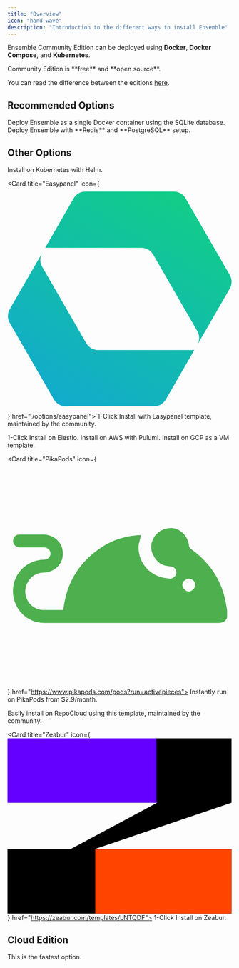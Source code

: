 ```yaml
---
title: "Overview"
icon: "hand-wave"
description: "Introduction to the different ways to install Ensemble"
---
```


Ensemble Community Edition can be deployed using **Docker**, **Docker Compose**, and **Kubernetes**.

<Tip>
Community Edition is **free** and **open source**.

You can read the difference between the editions [here](../about/editions).
</Tip>

## Recommended Options

<CardGroup cols={2}>
  <Card title="Docker (Fastest)" icon="docker" color="#248fe0" href="./options/docker">
Deploy Ensemble as a single Docker container using the SQLite database.
  </Card>

  <Card title="Docker Compose" icon="layer-group" color="#00FFFF" href="./options/docker-compose">
    Deploy Ensemble with **Redis** and **PostgreSQL** setup.
  </Card>

</CardGroup>

## Other Options

<CardGroup cols={2}>

  <Card title="Helm" icon="ship" color="#ff9900" href="./options/helm">
    Install on Kubernetes with Helm.
  </Card>

  <Card title="Easypanel" icon={
        <svg xmlns="http://www.w3.org/2000/svg" viewBox="0 0 245 245">
          <g clip-path="url(#a)">
            <path fill-rule="evenodd" clip-rule="evenodd" d="M242.291 110.378a15.002 15.002 0 0 0 0-15l-48.077-83.272a15.002 15.002 0 0 0-12.991-7.5H85.07a15 15 0 0 0-12.99 7.5L41.071 65.812a.015.015 0 0 0-.013.008L2.462 132.673a15 15 0 0 0 0 15l48.077 83.272a15 15 0 0 0 12.99 7.5h96.154a15.002 15.002 0 0 0 12.991-7.5l31.007-53.706c.005 0 .01-.003.013-.007l38.598-66.854Zm-38.611 66.861 3.265-5.655a15.002 15.002 0 0 0 0-15l-48.077-83.272a14.999 14.999 0 0 0-12.99-7.5H41.072l-3.265 5.656a15 15 0 0 0 0 15l48.077 83.271a15 15 0 0 0 12.99 7.5H203.68Z" fill="url(#b)" />
          </g>
          <defs>
            <linearGradient id="b" x1="188.72" y1="6.614" x2="56.032" y2="236.437" gradientUnits="userSpaceOnUse">
              <stop stop-color="#12CD87" />
              <stop offset="1" stop-color="#12ABCD" />
            </linearGradient>
            <clipPath id="a">
              <path fill="#fff" d="M0 0h245v245H0z" />
            </clipPath>
          </defs>
        </svg>
        } href="./options/easypanel">
   1-Click Install with Easypanel template, maintained by the community.
  </Card>

  <Card title="Elestio" icon="cloud" color="#ff9900" href="./options/elestio">
    1-Click Install on Elestio.
  </Card>

  <Card title="AWS (Pulumi)" icon="aws" color="#ff9900" href="./options/aws">
    Install on AWS with Pulumi.
  </Card>

  <Card title="GCP" icon="cloud" color="#4385f5" href="./options/gcp">
    Install on GCP as a VM template.
  </Card>

  <Card title="PikaPods" icon={
    <svg xmlns="http://www.w3.org/2000/svg" viewBox="0 0 402.2 402.2">
    <path d="M393 277c-3 7-8 9-15 9H66c-27 0-49-18-55-45a56 56 0 0 1 54-68c7 0 12-5 12-11s-5-11-12-11H22c-7 0-12-5-12-11 0-7 4-12 12-12h44c18 1 33 15 33 33 1 19-14 34-33 35-18 0-31 12-34 30-2 16 9 35 31 37h37c5-46 26-83 65-110 22-15 47-23 74-24l-4 16c-4 30 19 58 49 61l8 1c6-1 11-6 10-12 0-6-5-10-11-10-14-1-24-7-30-20-7-12-4-27 5-37s24-14 36-10c13 5 22 17 23 31l2 4c33 23 55 54 63 93l3 17v14m-57-59c0-6-5-11-11-11s-12 5-12 11 6 12 12 12c6-1 11-6 11-12" 
          fill="#4daf4e"/>
  </svg>
  } href="https://www.pikapods.com/pods?run=activepieces">
    Instantly run on PikaPods from $2.9/month.
  </Card>

  <Card title="RepoCloud" icon="cloud" href="https://repocloud.io/details/?app_id=177">
    Easily install on RepoCloud using this template, maintained by the community.
  </Card>

  <Card title="Zeabur" icon={
    <svg viewBox="0 0 294 229" fill="none" xmlns="http://www.w3.org/2000/svg">
      <path d="M113.865 144.888H293.087V229H0V144.888H82.388L195.822 84.112H0V0H293.087V84.112L113.865 144.888Z" fill="black"/>
      <path d="M194.847 0H0V84.112H194.847V0Z" fill="#6300FF"/>
      <path d="M293.065 144.888H114.772V229H293.065V144.888Z" fill="#FF4400"/>
    </svg>
  } href="https://zeabur.com/templates/LNTQDF">
    1-Click Install on Zeabur.
  </Card>

</CardGroup>

## Cloud Edition

<CardGroup cols={2}>
  <Card title="Ensemble Cloud" icon="cloud" color="##5155D7" href="https://cloud.ensemble.com/">
   This is the fastest option.
  </Card>
</CardGroup>
